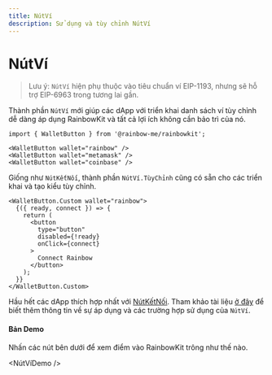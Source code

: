```yaml
---
title: NútVí
description: Sử dụng và tùy chỉnh NútVí
---
```


# NútVí

> Lưu ý: `NútVí` hiện phụ thuộc vào tiêu chuẩn ví EIP-1193, nhưng sẽ hỗ trợ EIP-6963 trong tương lai gần.

Thành phần `NútVí` mới giúp các dApp với triển khai danh sách ví tùy chỉnh dễ dàng áp dụng RainbowKit và tất cả lợi ích không cần bảo trì của nó.

```tsx
import { WalletButton } from '@rainbow-me/rainbowkit';

<WalletButton wallet="rainbow" />
<WalletButton wallet="metamask" />
<WalletButton wallet="coinbase" />
```

Giống như `NútKếtNối`, thành phần `NútVí.TùyChỉnh` cũng có sẵn cho các triển khai và tạo kiểu tùy chỉnh.

```tsx
<WalletButton.Custom wallet="rainbow">
  {({ ready, connect }) => {
    return (
      <button
        type="button"
        disabled={!ready}
        onClick={connect}
      >
        Connect Rainbow
      </button>
    );
  }}
</WalletButton.Custom>
```

Hầu hết các dApp thích hợp nhất với [NútKếtNối](https://www.rainbowkit.com/docs/connect-button). Tham khảo tài liệu [ở đây](https://www.rainbowkit.com/docs/wallet-button) để biết thêm thông tin về sự áp dụng và các trường hợp sử dụng của `NútVí`. 

#### Bản Demo

Nhấn các nút bên dưới để xem điểm vào RainbowKit trông như thế nào.

<NútVíDemo />
